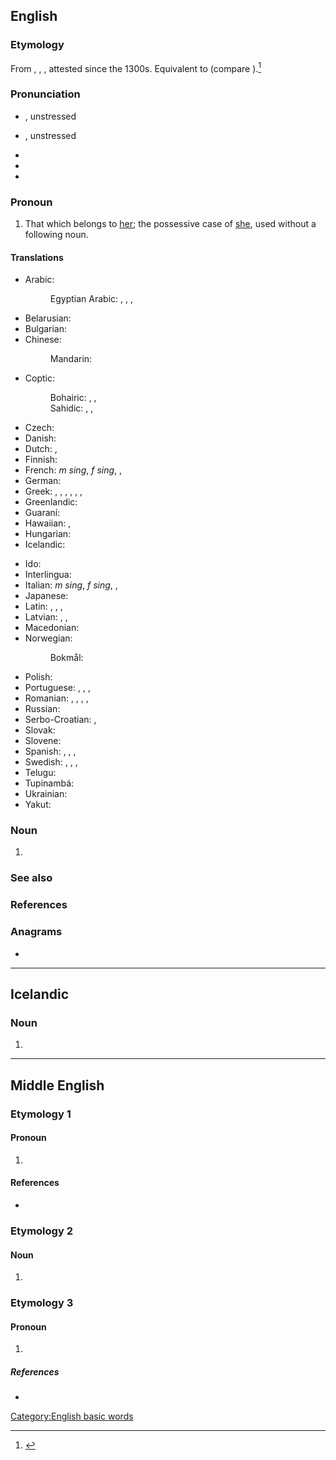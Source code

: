 {{also|her's|Hers|Her's}}
==English==
{{wikipedia}}

===Etymology===
From {{etyl|enm|en}} {{m|enm|hires}}, {{m|enm|heres}}, {{m|enm|hers}}, attested since the 1300s. Equivalent to {{suffix|en|her|s}} (compare {{m|en|-'s}}).<ref>{{R:Etymonline}}</ref>

===Pronunciation===
* {{a|UK}} {{IPA|/ˈhɜːz/|lang=en}}, unstressed {{IPA|/əz/|lang=en}}
* {{a|US}} {{IPA|/ˈhɝz/|lang=en}}, unstressed {{IPA|/ɚz/|lang=en}}
* {{audio|en-us-hers.ogg|Audio (US)|lang=en}}
* {{audio|LL-Q1860 (eng)-Nattes à chat-hers.wav|Audio|lang=en}}
* {{rhymes|ɜː(ɹ)z|lang=en}}

===Pronoun===
{{head|en|pronoun|cat2=possessive pronouns|cat3=third person pronouns}}

# That which belongs to [[her]]; the possessive case of [[she]], used without a following noun.

====Translations====
{{trans-top|that which belongs to her}}
* Arabic: {{t|ar|لَهَا|m}}
*: Egyptian Arabic: {{t|arz|لها|tr=liha|sc=Arab}}, {{t|arz|بتاعها|m|tr=betaʕha|sc=Arab}}, {{t|arz|بتاعتها|f|tr=betaʕetha|sc=Arab}}, {{t|arz|بتوعها|p|tr=betoʕha|sc=Arab}}
* Belarusian: {{t|be|яе|tr=jajé}}
* Bulgarian: {{t|bg|неин|tr=néin}}
* Chinese:
*: Mandarin: {{t+|cmn|她|alt=她的|tr=tā-de|sc=Hani}}
* Coptic:
*: Bohairic: {{t|cop|ⲫⲱⲥ|m}}, {{t|cop|ⲑⲱⲥ|f}}, {{t|cop|ⲛⲟⲩⲥ|p}}
*: Sahidic: {{t|cop|ⲡⲱⲥ|m}}, {{t|cop|ⲧⲱⲥ|f}}, {{t|cop|ⲛⲟⲩⲥ|p}}
* Czech: {{t+|cs|její}}
* Danish: {{t+|da|hendes}}
* Dutch: {{t|nl|het hare}}, {{t|nl|de hare}}
* Finnish: {{t+|fi|hänen}}
* French: {{t+check|fr|le sien}} ''m sing'', {{t+check|fr|la sienne}} ''f sing'', {{t+check|fr|les siens|m-p}}, {{t+check|fr|les siennes|f-p}}
* German: {{t+|de|ihr}}
* Greek: {{t+|el|δικός|alt=δικός της|m}}, {{t|el|δικιά|alt=δικιά της|f}}, {{t+|el|δική|alt=δική της|f}}, {{t|el|δικό|alt=δικό της|n}}, {{t|el|δικοί|alt=δικοί της|m-p}}, {{t|el|δικές|alt=δικές της|f-p}}, {{t|el|δικά|alt=δικά της|n-p}}
* Greenlandic: {{t|kl|uuma}}
* Guaraní: {{t|gn|imba'e}}
* Hawaiian: {{t|haw|ona}}, {{t|haw|āna}}
* Hungarian: {{t+|hu|övé}}
* Icelandic: {{t+|is|hennar}}
{{trans-mid}}
* Ido: {{t+|io|elua}}
* Interlingua: {{t|ia|sue}}
* Italian: {{t-check|it|il suo}} ''m sing'', {{t-check|it|la sua}} ''f sing'', {{t-check|it|i suoi|m-p}}, {{t-check|it|le sue|f-p}}
* Japanese: {{t+|ja|彼女|alt=彼女の|tr=かのじょの, kanojo-no}}
* Latin: {{t+|la|suus}}, {{t+|la|eius}}, {{t|la|illius}}, {{t+|la|huius}}
* Latvian: {{t+|lv|viņas}}, {{t|lv|viņējs}}, {{t|lv|viņējais}}
* Macedonian: {{t|mk|нејзин|tr=néjzin}}
* Norwegian:
*: Bokmål: {{t+|nb|hennes}}
* Polish: {{t+|pl|jej}}
* Portuguese: {{t|pt|o seu|m}}, {{t|pt|a sua|f}}, {{t|pt|[[o]] [[dela]]|m}}, {{t|pt|[[a]] [[dela]]|f}}
* Romanian: {{t+|ro|ei|alt=a ei|f}}, {{t+|ro|său|alt=al său|m}}, {{t|ro|sa|alt=a sa|f}}, {{t|ro|săi|alt=ai săi|m-p}}, {{t+|ro|sale|alt=ale sale|f-p}}
* Russian: {{t+|ru|её}}
* Serbo-Croatian: {{t|sh|њен|sc=Cyrl}}, {{t|sh|njen}}
* Slovak: {{t|sk|jej}}
* Slovene: {{t+|sl|njén}}
* Spanish: {{t|es|el suyo|m}}, {{t|es|los suyos|m-p}}, {{t|es|la suya|f}}, {{t|es|las suyas|f-p}}
* Swedish: {{t+|sv|hennes}}, {{qualifier|reflexive}} {{t+|sv|sin|c}}, {{t+|sv|sitt|n}}, {{t+|sv|sina|p}}
* Telugu: {{t|te|ఆమెది}}
* Tupinambá: {{t|tpn|i mba'e}}
* Ukrainian: {{t+|uk|її|tr=jijí}}
* Yakut: {{t|sah|киниэнэ}}
{{trans-bottom}}

===Noun===
{{head|en|noun form}}

# {{plural of|her|lang=en}}

===See also===
{{English personal pronouns}}

===References===
<references/>

===Anagrams===
* {{anagrams|en|a=ehrs|HSer|RSeH|Resh|Sher|ersh|resh}}

[[Category:English basic words]]

----

==Icelandic==

===Noun===
{{is-noun form}}

# {{inflection of|is|her||indef|gen|s}}

----

==Middle English==

===Etymology 1===

====Pronoun====
{{head|enm|pronoun}}

# {{alt form|hires|lang=enm}}

====References====
* {{R:MED Online|entry= hires, (pron.) |id=MED20868 |accessdate=10 May 2018}}

===Etymology 2===

====Noun====
{{head|enm|noun}}

# {{alternative form of|lang=enm|ars}}

===Etymology 3===

====Pronoun====
{{head|enm|pronoun}}

# {{alt form|heres|lang=enm}}

=====References=====
* {{R:MED Online|entry= heres, (pron.) |id=MED20508 |accessdate=12 June 2018}}